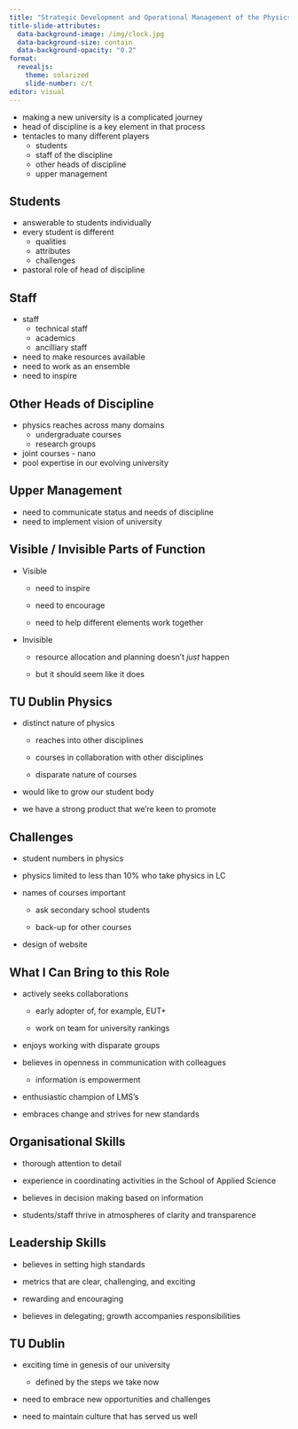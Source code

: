 ```yaml
---
title: "Strategic Development and Operational Management of the Physics and Clinical Measurement Science Discipline"
title-slide-attributes:
  data-background-image: /img/clock.jpg
  data-background-size: contain
  data-background-opacity: "0.2"
format: 
  revealjs:
    theme: solarized
    slide-number: c/t
editor: visual
---
```


-   making a new university is a complicated journey
-   head of discipline is a key element in that process
-   tentacles to many different players
    -   students
    -   staff of the discipline
    -   other heads of discipline
    -   upper management

## Students

-   answerable to students individually
-   every student is different
    -   qualities
    -   attributes
    -   challenges
-   pastoral role of head of discipline

## Staff

-   staff
    -   technical staff
    -   academics
    -   ancilliary staff
-   need to make resources available
-   need to work as an ensemble
-   need to inspire

## Other Heads of Discipline

-   physics reaches across many domains
    -   undergraduate courses
    -   research groups
-   joint courses - nano
-   pool expertise in our evolving university

## Upper Management

-   need to communicate status and needs of discipline
-   need to implement vision of university

## Visible / Invisible Parts of Function

-   Visible

    -   need to inspire

    -   need to encourage

    -   need to help different elements work together

-   Invisible

    -   resource allocation and planning doesn't *just* happen

    -   but it should seem like it does

## TU Dublin Physics

-   distinct nature of physics

    -   reaches into other disciplines

    -   courses in collaboration with other disciplines

    -   disparate nature of courses

-   would like to grow our student body

-   we have a strong product that we're keen to promote

## Challenges

-   student numbers in physics

-   physics limited to less than 10% who take physics in LC

-   names of courses important

    -   ask secondary school students

    -   back-up for other courses

-   design of website

## What I Can Bring to this Role

-   actively seeks collaborations

    -   early adopter of, for example, EUT+

    -   work on team for university rankings

-   enjoys working with disparate groups

-   believes in openness in communication with colleagues

    -   information is empowerment

-   enthusiastic champion of LMS's

-   embraces change and strives for new standards

## Organisational Skills

-   thorough attention to detail

-   experience in coordinating activities in the School of Applied Science

-   believes in decision making based on information

-   students/staff thrive in atmospheres of clarity and transparence

## Leadership Skills

-   believes in setting high standards

-   metrics that are clear, challenging, and exciting

-   rewarding and encouraging

-   believes in delegating; growth accompanies responsibilities

## TU Dublin

-   exciting time in genesis of our university

    -   defined by the steps we take now

-   need to embrace new opportunities and challenges

-   need to maintain culture that has served us well
